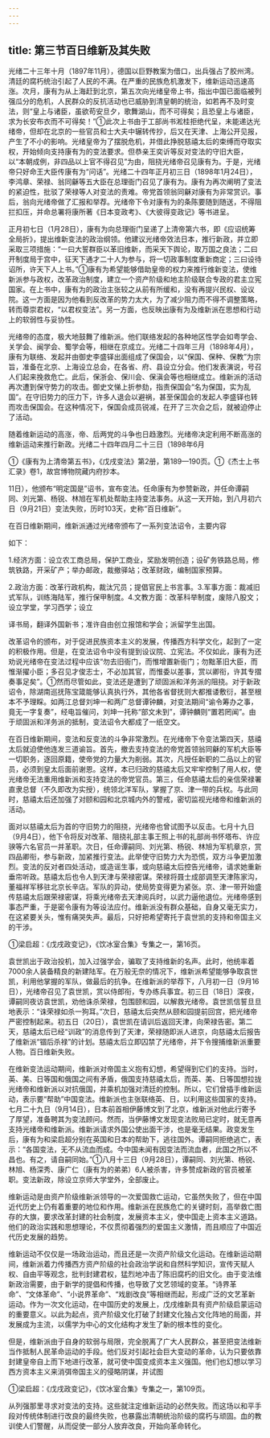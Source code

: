 ```yaml
---
---
---
```

title: 第三节百日维新及其失败
---



光绪二十三年十月（1897年11月），德国以巨野教案为借口，出兵强占了胶州湾。清廷的腐朽统治引起了人民的不满。在严重的民族危机激发下，维新运动迅速高涨。次月，康有为从上海赶到北京，第五次向光绪皇帝上书，指出中国已面临被列强瓜分的危机，人民群众的反抗活动也已威胁到清皇朝的统治，如若再不及时变法，则“皇上与诸臣，虽欲苟安旦夕，歌舞湖山，而不可得矣；且恐皇上与诸臣，求为长安布衣而不可得矣！”①此次上书由于工部尚书淞桂拒绝代呈，未能递达光绪帝，但却在北京的一些官员和士大夫中辗转传抄，后又在天津、上海公开见报，产生了不小的影响。光绪皇帝为了摆脱危机，并借此挣脱慈禧太后的束缚而夺取实权，开始倾向支持康有为的变法要求。但恭亲王奕䜣等反对变法的守旧大臣，以“本朝成例，非四品以上官不得召见”为由，阻挠光绪帝召见康有为。于是，光绪帝只好命王大臣传康有为“问话”。光绪二十四年正月初三日（1898年1月24日），李鸿章、荣禄、翁同龢等五大臣在总理衙门召见了康有为。康有为再次阐明了变法的紧迫性，批驳了荣禄等人对变法的责难。帝党首领翁同龢对康有为非常赏识。事后，翁向光绪帝做了汇报和举荐。光绪帝下令对康有为的条陈要随到随送，不得阻拦扣压，并命总署将康所著《日本变政考》、《大彼得变政记》等书进呈。

正月初七日（1月28日），康有为向总理衙门呈递了上清帝第六书，即《应诏统筹全局折》，提出维新变法的政治纲领。他建议光绪帝效法日本，推行新政，并立即采取三项措施：“一曰大誓群臣以革旧维新，而采天下舆论，取万国之良法；二曰开制度局于宫中，征天下通才二十人为参与，将一切政事制度重新商定；三曰设待诏所，许天下人上书。”①康有为希望能够借助皇帝的权力来推行维新变法，使维新派参与政权，改革政治制度，建立一个资产阶级和地主阶级联合专政的君主立宪国家。在上书中，康有为的政治主张较之从前有所缓和，没有再提兴民权、设议院。这一方面是因为他看到反改革的势力太大，为了减少阻力而不得不调整策略，转而尊崇君权，“以君权变法”。另一方面，也反映出康有为及维新派在思想和行动上的软弱性与妥协性。

光绪帝的态度，极大地鼓舞了维新派。他们联络发起的各种地区性学会如粤学会、关学会、闽学会、蜀学会等，相继在京成立。光绪二十四年三月（1898年4月），康有为联络、发起并由御史李盛铎出面组成了保国会，以“保国、保种、保教”为宗旨，准备在北京、上海设立总会，在各省、府、县设立分会。他们发表演说，号召人们起来挽救危亡。此后，保浙会、保川会、保滇会等也相继成立。维新派的活动再次遭到保守势力的攻击。御史文悌上折参劾，指责保国会“名为保国，实为乱国”。在守旧势力的压力下，许多人退会以避祸，甚至保国会的发起人李盛铎也转而攻击保国会。在这种情况下，保国会成员锐减，在开了三次会之后，就被迫停止了活动。

随着维新运动的高涨，帝、后两党的斗争也日趋激烈。光绪帝决定利用不断高涨的维新运动来推行新政。光绪二十四年四月二十三日（1898年6月

①《康有为上清帝第五书》，《戊戌变法》第2册，第189—190页。①《杰士上书汇录》卷1，故宫博物院藏内府抄本。

11日），他颁布“明定国是”诏书，宣布变法。任命康有为参赞新政，并任命谭嗣同、刘光第、杨锐、林旭在军机处帮助主持变法事务。从这一天开始，到八月初六日（9月21日）变法失败，历时103天，史称“百日维新”。

在百日维新期间，维新派通过光绪帝颁布了一系列变法诏令，主要内容

如下：

1.经济方面：设立农工商总局，保护工商业，奖励发明创造；设矿务铁路总局，修筑铁路，开采矿产；举办邮政，裁撤驿站；改革财政，编制国家预算。

2.政治方面：改革行政机构，裁汰冗员；提倡官民上书言事。3.军事方面：裁减旧式军队，训练海陆军，推行保甲制度。4.文教方面：改革科举制度，废除八股文；设立学堂，学习西学；设立

译书局，翻译外国新书；准许自由创立报馆和学会；派留学生出国。

改革诏令的颁布，对于促进民族资本主义的发展，传播西方科学文化，起到了一定的积极作用。但是，在变法诏令中没有提到设议院、立宪法。不仅如此，康有为还劝说光绪帝在变法过程中应该“勿去旧衙门，而惟增置新衙门；勿黜革旧大臣，而惟渐擢小臣；多召见才俊志士，不必加其官，而惟委以差事，赏以卿衔，许其专摺奏事足矣”。①然而尽管如此，变法还是遭到了顽固派和洋务派的阻挠。对于新政诏令，除湖南巡抚陈宝箴能够认真执行外，其他各省督抚则大都推诿敷衍，甚至根本不予理睬。如两江总督刘坤一和两广总督谭钟麟，对变法期间“谕令筹办之事，竟无一字复奏”，经电旨催问，刘坤一托称“部文未到”，谭钟麟则“置若罔闻”。由于顽固派和洋务派的抵制，变法诏令大都成了一纸空文。

在百日维新期间，变法和反变法的斗争非常激烈。在光绪帝下令变法第四天，慈禧太后就迫使他连发三道谕旨。首先，撤去支持变法的帝党首领翁同龢的军机大臣等一切职务，逐回原籍，使帝党的力量大为削弱。其次，凡授任新职的二品以上的官员，必须到皇太后面前谢恩。这样，本已归政的慈禧太后又牢牢控制了用人权，使光绪帝无法重用维新派和支持变法的帝党官员。第三，任命慈禧太后的亲信荣禄署直隶总督（不久即改为实授），统领北洋军队，掌握了京、津一带的兵权。与此同时，慈禧太后还加强了对颐和园和北京城内外的警戒，密切监视光绪帝和维新派的活动。

面对以慈禧太后为首的守旧势力的阻挠，光绪帝也曾试图予以反击。七月十九日（9月4日），他下令将反对改革、阻挠礼部主事王照上书的礼部尚书怀塔布、许应骙等六名官员一并革职。次日，任命谭嗣同、刘光第、杨锐、林旭为军机章京，赏四品卿衔，参与新政，加紧推行变法。此举使守旧势力大为恐慌，双方斗争更加激烈。变法的反对者四处活动，或造谣生事，或向慈禧太后控告光绪帝，请求她重新垂帘听政。慈禧太后也令人到天津与荣禄密谋。荣禄将聂士成部调至天津陈家沟，董福祥军移驻北京长辛店。军队的异动，使局势变得更为紧张。京、津一带开始盛传慈禧太后跟荣禄密谋，将乘光绪帝去天津阅兵时，以武力逼他退位。光绪帝感到事态严重，于是密令康有为等设法应付。维新派没有群众基础，自身又毫无实力，在这紧要关头，惟有痛哭失声。最后，只好把希望寄托于袁世凯的支持和帝国主义的干涉。

①梁启超：《戊戌政变记》，《饮冰室合集》专集之一，第16页。

袁世凯出于政治投机，加入过强学会，骗取了支持维新的名声。此时，他统率着7000余人装备精良的新建陆军。在万般无奈的情况下，维新派希望能够争取袁世凯，利用他掌握的军队，做最后的抗争。在维新派的举荐下，八月初一日（9月16日），光绪帝召见了袁世凯，赏以侍郎衔，专办练兵事宜。初三日（18日）深夜，谭嗣同夜访袁世凯，劝他诛杀荣禄，包围颐和园，以解救光绪帝。袁世凯信誓旦旦地表示：“诛荣禄如杀一狗耳。”次日，慈禧太后突然从颐和园提前回宫，把光绪帝严密控制起来。初五日（20日），袁世凯在请训后返回天津，向荣禄告密。第二天，慈禧太后已经“训政”的消息传到了天津，荣禄随即派人进京，向慈禧太后报告了维新派“锢后杀禄”的计划。慈禧太后立即囚禁了光绪帝，并下令搜捕维新派重要人物。百日维新失败。

在维新变法运动期间，维新派对帝国主义抱有幻想，希望得到它们的支持。当时，英、美、日等国和俄国之间有矛盾，俄国支持慈禧太后，而英、美、日等国想拉拢光绪帝和维新派以对抗俄国，并乘机加强对清廷的控制。所以，它们曾插手维新运动，表示要“帮助”中国变法。维新派也主张联络英、日，以利用这些国家的支持。七月二十九日（9月14日），日本前首相伊藤博文到了北京，维新派对他此行寄予了厚望，准备聘其为变法顾问。然而，当伊藤博文发现变法败局已定时，就无意再支持光绪帝和维新派。维新派请求外国公使出面干涉，也是毫无结果。政变发生后，康有为和梁启超分别在英国和日本的帮助下，逃往国外。谭嗣同拒绝逃亡，表示：“各国变法，无不从流血而成。今中国未闻有因变法而流血者，此国之所以不昌也。有之，请自嗣同始。”①八月十三日（9月28日），谭嗣同、刘光第、杨锐、林旭、杨深秀、康广仁（康有为的弟弟）6人被杀害，许多赞成新政的官员被革职。变法新政，除设立京师大学堂外，全部废止。

维新运动是由资产阶级维新派领导的一次爱国救亡运动，它虽然失败了，但在中国近代历史上仍有着重要的地位和作用。维新派在民族危亡的关键时刻，高举救亡图存的大旗，要求改革封建的社会制度，发展资本主义，使中国走上资本主义道路。他们的政治实践和思想理论，不仅贯彻着强烈的爱国主义激情，而且顺应了中国近代历史发展的趋势。

维新运动不仅仅是一场政治运动，而且还是一次资产阶级文化运动。在维新运动期间，维新派着力传播西方资产阶级的社会政治学说和自然科学知识，宣传天赋人权、自由平等观念，批判封建君权，猛烈地冲击了陈旧腐朽的旧文化。由于变法维新政治需要，由于新学的提倡和传播，也导致了文艺领域的变革。“诗界革命”、“文体革命”、“小说界革命”、“戏剧改良”等相继而起，形成广泛的文艺革新运动。作为一次文化运动，在中国历史的发展上，戊戌维新具有资产阶级启蒙运动的重要意义。以此为起点，资产阶级文化打破了封建文化独占文化阵地的局面，并发展成为主流，以儒学为中心的文化结构才发生了新的根本性的变化。

但是，维新派由于自身的软弱与局限，完全脱离了广大人民群众，甚至把变法维新当作抵制人民革命运动的手段。他们反对引起社会巨大变动的革命，认为只要依靠封建皇帝自上而下地进行改革，就可使中国变成资本主义强国。他们也幻想以学习西方资本主义来消弭帝国主义的侵略阴谋，并试图

①梁启超：《戊戌政变记》，《饮冰室合集》专集之一，第109页。

从列强那里寻求对变法的支持。这些就注定维新运动的必然失败。而这场以和平手段对传统体制进行改良的最终失败，也暴露出清朝统治阶级的腐朽与顽固。血的教训使人们警醒，从而促使一部分人放弃改良，开始向革命转化。